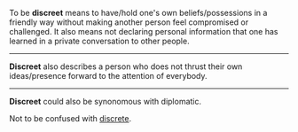 To be '''discreet''' means to have/hold one's own beliefs/possessions in a friendly way without making another person feel compromised or challenged. It also means not declaring personal information that one has learned in a private conversation to other people.
----
'''Discreet''' also describes a person who does not thrust their own ideas/presence forward to the attention of everybody.
----
'''Discreet''' could also be synonomous with diplomatic.


Not to be confused with [[discrete]].
